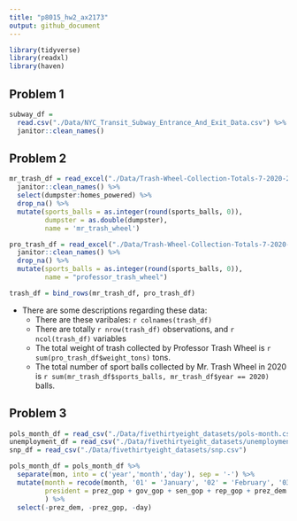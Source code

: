 ```yaml
---
title: "p8015_hw2_ax2173"
output: github_document
---
```


```r
library(tidyverse)
library(readxl)
library(haven)
```

## Problem 1

```r
subway_df = 
  read.csv("./Data/NYC_Transit_Subway_Entrance_And_Exit_Data.csv") %>% 
  janitor::clean_names()
```

## Problem 2

```r
mr_trash_df = read_excel("./Data/Trash-Wheel-Collection-Totals-7-2020-2.xlsx", skip = 1) %>% 
  janitor::clean_names() %>% 
  select(dumpster:homes_powered) %>% 
  drop_na() %>% 
  mutate(sports_balls = as.integer(round(sports_balls, 0)),
         dumpster = as.double(dumpster),
         name = 'mr_trash_wheel')
```

```r
pro_trash_df = read_excel("./Data/Trash-Wheel-Collection-Totals-7-2020-2.xlsx", sheet = "Professor Trash Wheel", skip = 1) %>% 
  janitor::clean_names() %>% 
  drop_na() %>% 
  mutate(sports_balls = as.integer(round(sports_balls, 0)),
         name = "professor_trash_wheel")
```

```r
trash_df = bind_rows(mr_trash_df, pro_trash_df)
```

* There are some descriptions regarding these data:
  * There are these varibales: `r colnames(trash_df)`
  * There are totally `r nrow(trash_df)` observations, and `r ncol(trash_df)` variables
  * The total weight of trash collected by Professor Trash Wheel is `r sum(pro_trash_df$weight_tons)` tons.
  * The total number of sport balls collected by Mr. Trash Wheel in 2020 is `r sum(mr_trash_df$sports_balls, mr_trash_df$year == 2020)` balls.

## Problem 3

```r
pols_month_df = read_csv("./Data/fivethirtyeight_datasets/pols-month.csv")
unemployment_df = read_csv("./Data/fivethirtyeight_datasets/unemployment.csv")
snp_df = read_csv("./Data/fivethirtyeight_datasets/snp.csv")
```

```r
pols_month_df = pols_month_df %>% 
  separate(mon, into = c('year','month','day'), sep = '-') %>% 
  mutate(month = recode(month, '01' = 'January', '02' = 'February', '03' = 'March', '04' = 'April', '05' = 'May', '06' = 'June', '07' = 'July', '08' = 'August', '09' = 'September', '10' = 'October', '11' = 'November', '12' = 'December'),
         president = prez_gop + gov_gop + sen_gop + rep_gop + prez_dem + gov_dem + sen_dem + rep_dem
         ) %>% 
  select(-prez_dem, -prez_gop, -day)
```







